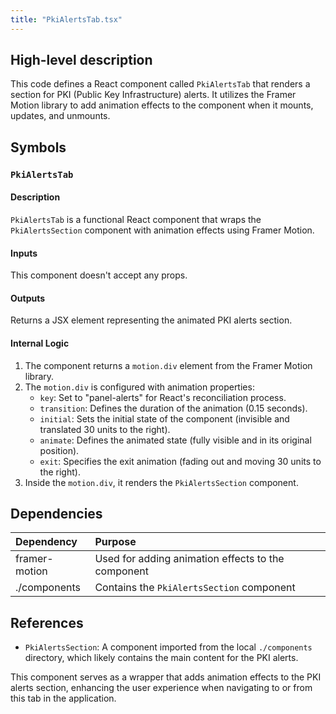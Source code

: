 ```yaml
---
title: "PkiAlertsTab.tsx"
---
```


## High-level description
This code defines a React component called `PkiAlertsTab` that renders a section for PKI (Public Key Infrastructure) alerts. It utilizes the Framer Motion library to add animation effects to the component when it mounts, updates, and unmounts.

## Symbols

### `PkiAlertsTab`
#### Description
`PkiAlertsTab` is a functional React component that wraps the `PkiAlertsSection` component with animation effects using Framer Motion.

#### Inputs
This component doesn't accept any props.

#### Outputs
Returns a JSX element representing the animated PKI alerts section.

#### Internal Logic
1. The component returns a `motion.div` element from the Framer Motion library.
2. The `motion.div` is configured with animation properties:
   - `key`: Set to "panel-alerts" for React's reconciliation process.
   - `transition`: Defines the duration of the animation (0.15 seconds).
   - `initial`: Sets the initial state of the component (invisible and translated 30 units to the right).
   - `animate`: Defines the animated state (fully visible and in its original position).
   - `exit`: Specifies the exit animation (fading out and moving 30 units to the right).
3. Inside the `motion.div`, it renders the `PkiAlertsSection` component.

## Dependencies
| Dependency | Purpose |
|:-----------|:--------|
| framer-motion | Used for adding animation effects to the component |
| ./components | Contains the `PkiAlertsSection` component |

## References
- `PkiAlertsSection`: A component imported from the local `./components` directory, which likely contains the main content for the PKI alerts.

This component serves as a wrapper that adds animation effects to the PKI alerts section, enhancing the user experience when navigating to or from this tab in the application.